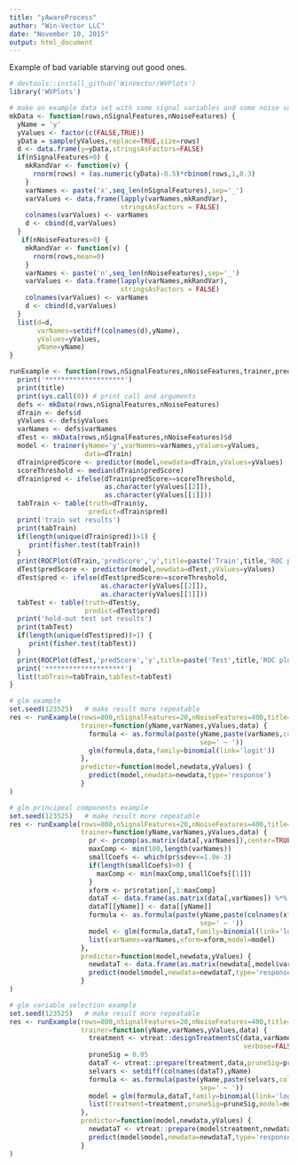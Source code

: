 ```yaml
---
title: "yAwareProcess"
author: "Win-Vector LLC"
date: "November 10, 2015"
output: html_document
---
```


Example of bad variable starving out good ones.


```r
# devtools::install_github('WinVector/WVPlots')
library('WVPlots')

# make an example data set with some signal variables and some noise variables
mkData <- function(rows,nSignalFeatures,nNoiseFeatures) {
  yName = 'y'
  yValues <- factor(c(FALSE,TRUE))
  yData = sample(yValues,replace=TRUE,size=rows)
  d <- data.frame(y=yData,stringsAsFactors=FALSE)
  if(nSignalFeatures>0) {
    mkRandVar <- function(v) {
      rnorm(rows) + (as.numeric(yData)-0.5)*rbinom(rows,1,0.3)
    }
    varNames <- paste('x',seq_len(nSignalFeatures),sep='_')
    varValues <- data.frame(lapply(varNames,mkRandVar),
                            stringsAsFactors = FALSE)
    colnames(varValues) <- varNames
    d <- cbind(d,varValues)
  }
   if(nNoiseFeatures>0) {
    mkRandVar <- function(v) {
      rnorm(rows,mean=0)
    }
    varNames <- paste('n',seq_len(nNoiseFeatures),sep='_')
    varValues <- data.frame(lapply(varNames,mkRandVar),
                            stringsAsFactors = FALSE)
    colnames(varValues) <- varNames
    d <- cbind(d,varValues)
  }
  list(d=d,
       varNames=setdiff(colnames(d),yName),
       yValues=yValues,
       yName=yName)
}

runExample <- function(rows,nSignalFeatures,nNoiseFeatures,trainer,predictor,title) {
  print('********************')
  print(title)
  print(sys.call(0)) # print call and arguments
  defs <- mkData(rows,nSignalFeatures,nNoiseFeatures)
  dTrain <- defs$d
  yValues <- defs$yValues
  varNames <- defs$varNames
  dTest <- mkData(rows,nSignalFeatures,nNoiseFeatures)$d
  model <- trainer(yName='y',varNames=varNames,yValues=yValues,
                   data=dTrain)
  dTrain$predScore <- predictor(model,newdata=dTrain,yValues=yValues)
  scoreThreshold <- median(dTrain$predScore)
  dTrain$pred <- ifelse(dTrain$predScore>=scoreThreshold,
                        as.character(yValues[[2]]),
                        as.character(yValues[[1]]))
  tabTrain <- table(truth=dTrain$y,
                    predict=dTrain$pred)
  print('train set results')
  print(tabTrain)
  if(length(unique(dTrain$pred))>1) {
     print(fisher.test(tabTrain))
  }
  print(ROCPlot(dTrain,'predScore','y',title=paste('Train',title,'ROC plot')))
  dTest$predScore <- predictor(model,newdata=dTest,yValues=yValues)
  dTest$pred <- ifelse(dTest$predScore>=scoreThreshold,
                       as.character(yValues[[2]]),
                       as.character(yValues[[1]]))
  tabTest <- table(truth=dTest$y,
                   predict=dTest$pred)
  print('hold-out test set results')
  print(tabTest)
  if(length(unique(dTest$pred))>1) {
     print(fisher.test(tabTest))
  }
  print(ROCPlot(dTest,'predScore','y',title=paste('Test',title,'ROC plot')))
  print('********************')
  list(tabTrain=tabTrain,tabTest=tabTest)
}
```


```r
# glm example
set.seed(123525)   # make result more repeatable
res <- runExample(rows=800,nSignalFeatures=20,nNoiseFeatures=400,title='GLM',
                  trainer=function(yName,varNames,yValues,data) {
                    formula <- as.formula(paste(yName,paste(varNames,collapse=' + '),
                                                sep=' ~ '))
                    glm(formula,data,family=binomial(link='logit')) 
                  },
                  predictor=function(model,newdata,yValues) { 
                    predict(model,newdata=newdata,type='response')
                  }
)
```



```r
# glm principeal components example
set.seed(123525)   # make result more repeatable
res <- runExample(rows=800,nSignalFeatures=20,nNoiseFeatures=400,title='GLM principal components',
                  trainer=function(yName,varNames,yValues,data) {
                    pr <- prcomp(as.matrix(data[,varNames]),center=TRUE,scale=TRUE)
                    maxComp <- min(100,length(varNames))
                    smallCoefs <- which(pr$sdev<=1.0e-3)
                    if(length(smallCoefs)>0) {
                      maxComp <- min(maxComp,smallCoefs[[1]])
                    }
                    xform <- pr$rotation[,1:maxComp]
                    dataT <- data.frame(as.matrix(data[,varNames]) %*% xform)
                    dataT[[yName]] <- data[[yName]]
                    formula <- as.formula(paste(yName,paste(colnames(xform),collapse=' + '),
                                                sep=' ~ '))
                    model <- glm(formula,dataT,family=binomial(link='logit'))
                    list(varNames=varNames,xform=xform,model=model)
                  },
                  predictor=function(model,newdata,yValues) { 
                    newdataT <- data.frame(as.matrix(newdata[,model$varNames]) %*% model$xform)
                    predict(model$model,newdata=newdataT,type='response')
                  }
)
```




```r
# glm variable selection example
set.seed(123525)   # make result more repeatable
res <- runExample(rows=800,nSignalFeatures=20,nNoiseFeatures=400,title='GLM with variable selection',
                  trainer=function(yName,varNames,yValues,data) {
                    treatment <- vtreat::designTreatmentsC(data,varNames,yName,TRUE,
                                                           verbose=FALSE)
                    pruneSig = 0.05
                    dataT <- vtreat::prepare(treatment,data,pruneSig=pruneSig)
                    selvars <- setdiff(colnames(dataT),yName)
                    formula <- as.formula(paste(yName,paste(selvars,collapse=' + '),
                                                sep=' ~ '))
                    model = glm(formula,dataT,family=binomial(link='logit'))
                    list(treatment=treatment,pruneSig=pruneSig,model=model)
                  },
                  predictor=function(model,newdata,yValues) { 
                    newdataT <- vtreat::prepare(model$treatment,newdata,pruneSig=model$pruneSig)
                    predict(model$model,newdata=newdataT,type='response')
                  }
)
```


